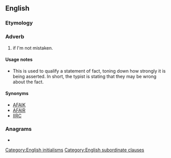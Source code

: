 ==English==

===Etymology===
{{abbreviation of|en|[[if]] [[I'm]] [[not]] [[mistaken]]}}

===Adverb===
{{en-adv|-}}

# {{lb|en|Internet|_|slang}} if I'm not mistaken.

====Usage notes====
* This is used to qualify a statement of fact, toning down how strongly it is being asserted. In short, the typist is stating that they may be wrong about the fact.

====Synonyms====
* [[AFAIK]]
* [[AFAIR]]
* [[IIRC]]

===Anagrams===
* {{anagrams|en|a=iimn|Mini|imin|mini|mini-}}

[[Category:English initialisms]]
[[Category:English subordinate clauses]]